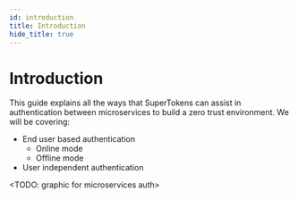 ```yaml
---
id: introduction
title: Introduction
hide_title: true
---
```


# Introduction

This guide explains all the ways that SuperTokens can assist in authentication between microservices to build a zero trust environment. We will be covering:
- End user based authentication
    - Online mode
    - Offline mode
- User independent authentication

<TODO: graphic for microservices auth>